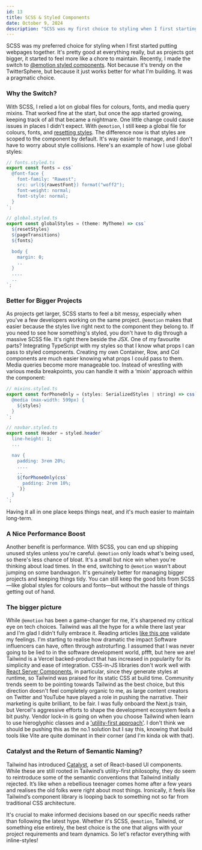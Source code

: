 ---
id: 13
title: SCSS & Styled Components
date: October 9, 2024
description: "SCSS was my first choice to styling when I first starting web design. It's pretty good for styling, but as projects got bigger, it started to feel more like a chore to maintain."
---

SCSS was my preferred choice for styling when I first started putting webpages together. It's pretty good at everything really, but as projects got bigger, it started to feel more like a chore to maintain. Recently, I made the switch to [@emotion styled components](https://emotion.sh/docs/introduction). Not because it's trendy on the TwitterSphere, but because it just works better for what I'm building. It was a pragmatic choice.

### Why the Switch?

With SCSS, I relied a lot on global files for colours, fonts, and media query mixins. That worked fine at the start, but once the app started growing, keeping track of all that became a nightmare. One little change could cause issues in places I didn't expect.
With `@emotion`, I still keep a global file for colours, fonts, and [resetting styles](https://www.joshwcomeau.com/css/custom-css-reset/). The difference now is that styles are scoped to the component by default. It's way easier to manage, and I don't have to worry about style collisions. Here's an example of how I use global styles:

```jsx
// fonts.styled.ts
export const fonts = css`
  @font-face {
    font-family: "Rawest";
    src: url(${rawestFont}) format("woff2");
    font-weight: normal;
    font-style: normal;
  }
`;

// global.styled.ts
export const globalStyles = (theme: MyTheme) => css`
  ${resetStyles}
  ${pageTransitions}
  ${fonts}

  body {
    margin: 0;
    ..
  }
  ....
  ..
`;
```

### Better for Bigger Projects

As projects get larger, SCSS starts to feel a bit messy, especially when you've a few developers working on the same project. `@emotion` makes that easier because the styles live right next to the component they belong to. If you need to see how something's styled, you don't have to dig through a massive SCSS file. It's right there beside the JSX.
One of my favourite parts? Integrating TypeScript with my styles so that I know what props I can pass to styled components. Creating my own Container, Row, and Col components are much easier knowing what props I could pass to them. Media queries become more manageable too. Instead of wrestling with various media breakpoints, you can handle it with a ‘mixin' approach within the component:

```jsx
// mixins.styled.ts
export const forPhoneOnly = (styles: SerializedStyles | string) => css`
  @media (max-width: 599px) {
    ${styles}
  }
`;

// navbar.styled.ts
export const Header = styled.header`
  line-height: 1;
  ...

  nav {
    padding: 3rem 20%;
    ....
    ..
    ${forPhoneOnly(css`
      padding: 2rem 10%;
    `)}
  }
`;
```

Having it all in one place keeps things neat, and it's much easier to maintain long-term.

### A Nice Performance Boost

Another benefit is performance. With SCSS, you can end up shipping unused styles unless you're careful. `@emotion` only loads what's being used, so there's less chance of bloat. It's a small but nice win when you're thinking about load times.
In the end, switching to `@emotion` wasn't about jumping on some bandwagon. It's genuinely better for managing bigger projects and keeping things tidy. You can still keep the good bits from SCSS—like global styles for colours and fonts—but without the hassle of things getting out of hand.

### The bigger picture

While `@emotion` has been a game-changer for me, it's sharpened my critical eye on tech choices. Tailwind was all the hype for a while there last year and I'm glad I didn't fully embrace it. Reading articles [like this one](https://nuejs.org/blog/tailwind-misinformation-engine/) validate my feelings.
I'm starting to realise how dramatic the impact Software influencers can have, often through astroturfing. I assumed that I was never going to be lied to in the software development world, pffft, but here we are! Tailwind is a Vercel backed-product that has increased in popularity for its simplicity and ease of integration. CSS-in-JS libraries don't work well with [React Server Components](https://react.dev/reference/rsc/server-components), in particular, since they generate styles at runtime, so Tailwind was praised for its static CSS at build time. Community trends seem to be pointing towards Tailwind as the best choice, but this direction doesn't feel completely organic to me, as large content creators on Twitter and YouTube have played a role in pushing the narrative. Their marketing is quite brilliant, to be fair.
I was fully onboard the Next.js train, but Vercel's aggressive efforts to shape the development ecosystem feels a bit pushy. Vendor lock-in is going on when you choose Tailwind when learn to use hieroglyphic classes and a ['utility-first approach'](https://tailwindcss.com/docs/utility-first). I don't think we should be pushing this as the no.1 solution but I say this, knowing that build tools like Vite are quite dominant in their corner (and I'm kinda ok with that).

### Catalyst and the Return of Semantic Naming?

Tailwind has introduced [Catalyst](https://catalyst.tailwindui.com/docs), a set of React-based UI components. While these are still rooted in Tailwind’s utility-first philosophy, they do seem to reintroduce some of the semantic conventions that Tailwind initially rejected. It’s like when a rebellious teenager comes home after a few years and realises the old folks were right about most things. Ironically, it feels like Tailwind’s component library is looping back to something not so far from traditional CSS architecture.

It's crucial to make informed decisions based on our specific needs rather than following the latest hype. Whether it's SCSS, `@emotion`, Tailwind, or something else entirely, the best choice is the one that aligns with your project requirements and team dynamics. So let's refactor everything with inline-styles!
